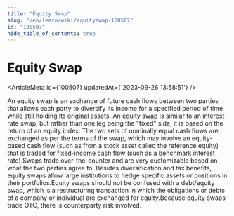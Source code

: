 ```yaml
---
title: "Equity Swap"
slug: "/en/learn/wiki/equityswap-100507"
id: "100507"
hide_table_of_contents: true
---
```



# Equity Swap

<ArticleMeta id={100507} updatedAt={'2023-09-26 13:58:51'} />
<div className='border-solid border-b border-t-0 my-4 border-[var(--ifm-color-gray-300)]' />

An equity swap is an exchange of future cash flows between two parties that allows each party to diversify its income for a specified period of time while still holding its original assets. An equity swap is similar to an interest rate swap, but rather than one leg being the "fixed" side, it is based on the return of an equity index. The two sets of nominally equal cash flows are exchanged as per the terms of the swap, which may involve an equity-based cash flow (such as from a stock asset called the reference equity) that is traded for fixed-income cash flow (such as a benchmark interest rate).Swaps trade over-the-counter and are very customizable based on what the two parties agree to. Besides diversification and tax benefits, equity swaps allow large institutions to hedge specific assets or positions in their portfolios.Equity swaps should not be confused with a debt/equity swap, which is a restructuring transaction in which the obligations or debts of a company or individual are exchanged for equity.Because equity swaps trade OTC, there is counterparty risk involved.
